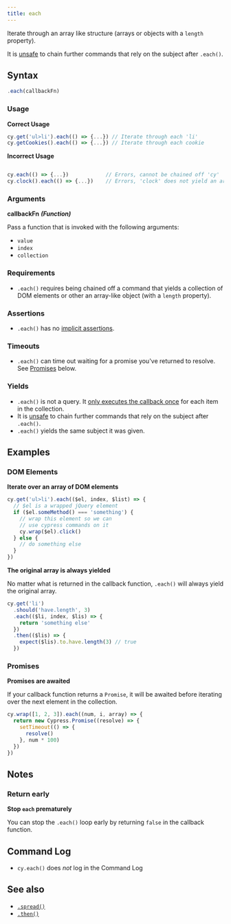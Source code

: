 ```yaml
---
title: each
---
```


Iterate through an array like structure (arrays or objects with a `length`
property).

It is [unsafe](/guides/core-concepts/retry-ability#Only-queries-are-retried) to
chain further commands that rely on the subject after `.each()`.

## Syntax

```javascript
.each(callbackFn)
```

### Usage

**<Icon name="check-circle" color="green" /> Correct Usage**

```javascript
cy.get('ul>li').each(() => {...}) // Iterate through each 'li'
cy.getCookies().each(() => {...}) // Iterate through each cookie
```

**<Icon name="exclamation-triangle" color="red" /> Incorrect Usage**

```javascript

cy.each(() => {...})            // Errors, cannot be chained off 'cy'
cy.clock().each(() => {...})    // Errors, 'clock' does not yield an array
```

### Arguments

**<Icon name="angle-right" /> callbackFn** **_(Function)_**

Pass a function that is invoked with the following arguments:

- `value`
- `index`
- `collection`

### Requirements [<Icon name="question-circle"/>](/guides/core-concepts/introduction-to-cypress#Chains-of-Commands)

- `.each()` requires being chained off a command that yields a collection of DOM
  elements or other an array-like object (with a `length` property).

### Assertions [<Icon name="question-circle"/>](/guides/core-concepts/introduction-to-cypress#Assertions)

- `.each()` has no
  [implicit assertions](/guides/core-concepts/introduction-to-cypress#Implicit-Assertions).

### Timeouts [<Icon name="question-circle"/>](/guides/core-concepts/introduction-to-cypress#Timeouts)

- `.each()` can time out waiting for a promise you've returned to resolve. See
  [Promises](#Promises) below.

### Yields [<Icon name="question-circle"/>](/guides/core-concepts/introduction-to-cypress#Subject-Management)

- `.each()` is not a query. It
  [only executes the callback once](/guides/core-concepts/retry-ability#Only-queries-are-retried)
  for each item in the collection.
- It is [unsafe](/guides/core-concepts/retry-ability#Only-queries-are-retried)
  to chain further commands that rely on the subject after `.each()`.
- `.each()` yields the same subject it was given.

## Examples

### DOM Elements

**Iterate over an array of DOM elements**

```javascript
cy.get('ul>li').each(($el, index, $list) => {
  // $el is a wrapped jQuery element
  if ($el.someMethod() === 'something') {
    // wrap this element so we can
    // use cypress commands on it
    cy.wrap($el).click()
  } else {
    // do something else
  }
})
```

**The original array is always yielded**

No matter what is returned in the callback function, `.each()` will always yield
the original array.

```javascript
cy.get('li')
  .should('have.length', 3)
  .each(($li, index, $lis) => {
    return 'something else'
  })
  .then(($lis) => {
    expect($lis).to.have.length(3) // true
  })
```

### Promises

**Promises are awaited**

If your callback function returns a `Promise`, it will be awaited before
iterating over the next element in the collection.

```javascript
cy.wrap([1, 2, 3]).each((num, i, array) => {
  return new Cypress.Promise((resolve) => {
    setTimeout(() => {
      resolve()
    }, num * 100)
  })
})
```

## Notes

### Return early

**Stop `each` prematurely**

You can stop the `.each()` loop early by returning `false` in the callback
function.

## Command Log

- `cy.each()` does _not_ log in the Command Log

## See also

- [`.spread()`](/api/commands/spread)
- [`.then()`](/api/commands/then)
